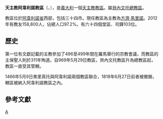 {{Infobox Roman Catholic diocese
|name= 阿韋利諾
|jurisdiction=教區
|latin = Dioecesis Abellinensis
|image = Avellino3.JPG
|caption = 聖母升天主教座堂
|location = [[義大利|義大利]]
|territory = [[阿韋利諾省|阿韋利諾省]]
|population = 158,800
|rite = [[罗马礼|罗马礼]]
|patron = [[聖莫代斯蒂諾及同伴|聖莫代斯蒂諾及同伴]]<ref>[http://www.diocesi.avellino.it/index.php?option=com_content&view=article&id=3&Itemid=119 SANTI MODESTINO, FLAVIANO E FIORENTINO --- I patroni della "Santa Chiesa Avellinese": la storia e la tradizione.]</ref>
|province = 貝內文托
|established =不晚於5世紀末
|cathedral = [[聖母升天主教座堂_(阿韋利諾)|聖母升天主教座堂]]
|co-cathedral = 
|leadership = 主教
|website = [http://www.diocesi.avellino.it/ 官方網頁]
|pope = 
|patriarch= 
|metropolitan = 
|ordinary = [[方濟·馬里諾|方濟·馬里諾]]
|coadjutor archbishop =
|coadjutor bishop =
|auxiliary =
|emeritus =
}}

'''天主教阿韋利諾教區'''（{{lang-la|Dioecesis Abellinensis}}、{{lang-it|Diocesi di Avellino}}），是[[義大利|義大利]]一個[[天主教|天主教]][[教區|教區]]。屬[[天主教貝內文托總教區|貝內文托總教區]]。

教區位於[[阿韋利諾省|阿韋利諾省]]西部，包括三十四市。現任教區為主教為[[方濟·馬里諾|方濟·馬里諾]]。2012年有教友158,800人，佔總人口97.2%。有六十四個堂區、司鐸103位。

==歷史==
第一位有文獻記載的主教參加了496至499年間在羅馬舉行的宗教會議，而教區的主保聖人則於311年殉道。自969年5月29日教區，貝內文托教區升為總教區起，教區一直受其管轄。

1466年5月9日弗里真托與阿韋利諾兩個教區聯合，1818年6月27日前者被撤銷，轄區被納入阿韋利諾教區之內。

==參考文獻==
{{reflist}}

[[Category:義大利天主教教區|A]]
{{意大利天主教教區}}